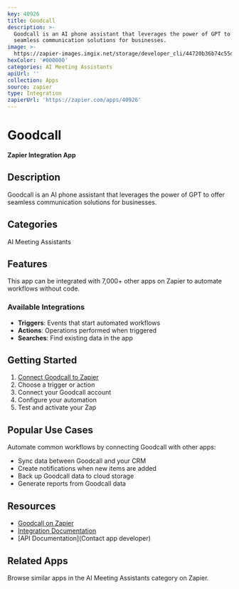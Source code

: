 ```yaml
---
key: 40926
title: Goodcall
description: >-
  Goodcall is an AI phone assistant that leverages the power of GPT to offer
  seamless communication solutions for businesses.
image: >-
  https://zapier-images.imgix.net/storage/developer_cli/44720b36b74c55d12eea2a8c7b933639.png?auto=format%2Ccompress&ixlib=python-3.0.0&q=50
hexColor: '#000000'
categories: AI Meeting Assistants
apiUrl: ''
collection: Apps
source: zapier
type: Integration
zapierUrl: 'https://zapier.com/apps/40926'
---
```

# Goodcall

**Zapier Integration App**

## Description

Goodcall is an AI phone assistant that leverages the power of GPT to offer seamless communication solutions for businesses.

## Categories

AI Meeting Assistants

## Features

This app can be integrated with 7,000+ other apps on Zapier to automate workflows without code.

### Available Integrations

- **Triggers**: Events that start automated workflows
- **Actions**: Operations performed when triggered
- **Searches**: Find existing data in the app

## Getting Started

1. [Connect Goodcall to Zapier](https://zapier.com/apps/40926)
2. Choose a trigger or action
3. Connect your Goodcall account
4. Configure your automation
5. Test and activate your Zap

## Popular Use Cases

Automate common workflows by connecting Goodcall with other apps:

- Sync data between Goodcall and your CRM
- Create notifications when new items are added
- Back up Goodcall data to cloud storage
- Generate reports from Goodcall data

## Resources

- [Goodcall on Zapier](https://zapier.com/apps/40926)
- [Integration Documentation](https://zapier.com/apps/40926/integrations)
- [API Documentation](Contact app developer)

## Related Apps

Browse similar apps in the AI Meeting Assistants category on Zapier.
